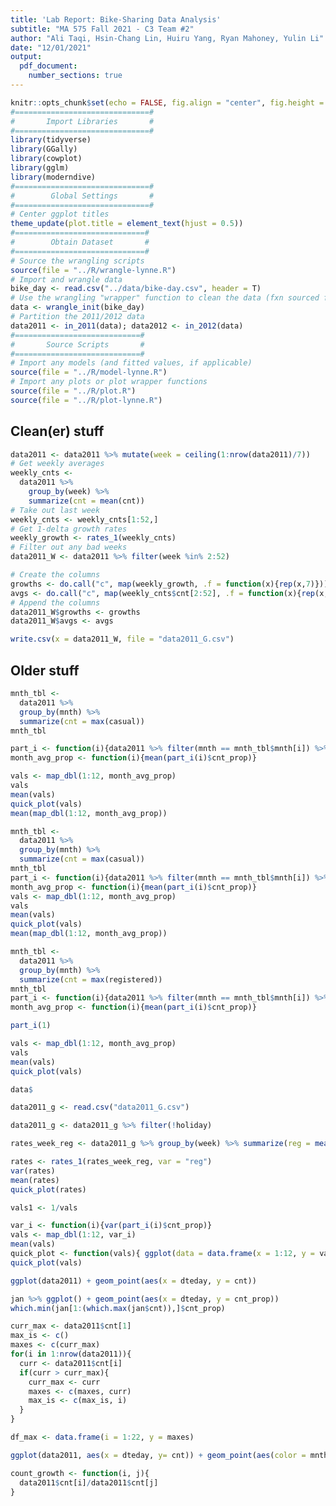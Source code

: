```yaml
---
title: 'Lab Report: Bike-Sharing Data Analysis'
subtitle: "MA 575 Fall 2021 - C3 Team #2"
author: "Ali Taqi, Hsin-Chang Lin, Huiru Yang, Ryan Mahoney, Yulin Li"
date: "12/01/2021"
output: 
  pdf_document: 
    number_sections: true
---
```


```r
knitr::opts_chunk$set(echo = FALSE, fig.align = "center", fig.height = 4, fig.width = 6)
#==============================#
#       Import Libraries       #
#==============================#
library(tidyverse)
library(GGally)
library(cowplot)
library(gglm)
library(moderndive)
#==============================#
#        Global Settings       #
#==============================#
# Center ggplot titles
theme_update(plot.title = element_text(hjust = 0.5))
#=============================#
#        Obtain Dataset       #
#=============================#
# Source the wrangling scripts
source(file = "../R/wrangle-lynne.R")
# Import and wrangle data
bike_day <- read.csv("../data/bike-day.csv", header = T)
# Use the wrangling "wrapper" function to clean the data (fxn sourced from wrangle.R)
data <- wrangle_init(bike_day)
# Partition the 2011/2012 data
data2011 <- in_2011(data); data2012 <- in_2012(data)
#============================#
#       Source Scripts       #
#============================#
# Import any models (and fitted values, if applicable)
source(file = "../R/model-lynne.R")
# Import any plots or plot wrapper functions
source(file = "../R/plot.R")
source(file = "../R/plot-lynne.R")
```

## Clean(er) stuff




```r
data2011 <- data2011 %>% mutate(week = ceiling(1:nrow(data2011)/7))
# Get weekly averages
weekly_cnts <- 
  data2011 %>% 
    group_by(week) %>%
    summarize(cnt = mean(cnt))
# Take out last week
weekly_cnts <- weekly_cnts[1:52,]
# Get 1-delta growth rates
weekly_growth <- rates_1(weekly_cnts)
# Filter out any bad weeks
data2011_W <- data2011 %>% filter(week %in% 2:52)
```

```r
# Create the columns
growths <- do.call("c", map(weekly_growth, .f = function(x){rep(x,7)}))
avgs <- do.call("c", map(weekly_cnts$cnt[2:52], .f = function(x){rep(x,7)}))
# Append the columns
data2011_W$growths <- growths
data2011_W$avgs <- avgs
```

```r
write.csv(x = data2011_W, file = "data2011_G.csv")
```

## Older stuff
```r
mnth_tbl <- 
  data2011 %>%
  group_by(mnth) %>%
  summarize(cnt = max(casual))
mnth_tbl
```

```r
part_i <- function(i){data2011 %>% filter(mnth == mnth_tbl$mnth[i]) %>% mutate(cnt_prop = casual/mnth_tbl$cnt[i])}
month_avg_prop <- function(i){mean(part_i(i)$cnt_prop)}
```

```r
vals <- map_dbl(1:12, month_avg_prop)
vals
mean(vals)
quick_plot(vals)
mean(map_dbl(1:12, month_avg_prop))
```

```r
mnth_tbl <- 
  data2011 %>%
  group_by(mnth) %>%
  summarize(cnt = max(casual))
mnth_tbl
part_i <- function(i){data2011 %>% filter(mnth == mnth_tbl$mnth[i]) %>% mutate(cnt_prop = casual/mnth_tbl$cnt[i])}
month_avg_prop <- function(i){mean(part_i(i)$cnt_prop)}
vals <- map_dbl(1:12, month_avg_prop)
vals
mean(vals)
quick_plot(vals)
mean(map_dbl(1:12, month_avg_prop))
```





```r
mnth_tbl <- 
  data2011 %>%
  group_by(mnth) %>%
  summarize(cnt = max(registered))
mnth_tbl
part_i <- function(i){data2011 %>% filter(mnth == mnth_tbl$mnth[i]) %>% mutate(cnt_prop = registered/mnth_tbl$cnt[i])}
month_avg_prop <- function(i){mean(part_i(i)$cnt_prop)}
```

```r
part_i(1)
```


```r
vals <- map_dbl(1:12, month_avg_prop)
vals
mean(vals)
quick_plot(vals)
```









```r
data$
```


```r
data2011_g <- read.csv("data2011_G.csv")
```

```r
data2011_g <- data2011_g %>% filter(!holiday)
```


```r
rates_week_reg <- data2011_g %>% group_by(week) %>% summarize(reg = mean(registered))
```

```r
rates <- rates_1(rates_week_reg, var = "reg")
var(rates)
mean(rates)
quick_plot(rates)
```



```r
vals1 <- 1/vals
```


```r
var_i <- function(i){var(part_i(i)$cnt_prop)}
vals <- map_dbl(1:12, var_i) 
mean(vals)
quick_plot <- function(vals){ ggplot(data = data.frame(x = 1:12, y = vals)) + geom_point(aes(x, y)) }
quick_plot(vals)
```

```r
ggplot(data2011) + geom_point(aes(x = dteday, y = cnt))
```


```r
jan %>% ggplot() + geom_point(aes(x = dteday, y = cnt_prop))
which.min(jan[1:(which.max(jan$cnt)),]$cnt_prop)
```


```r
curr_max <- data2011$cnt[1]
max_is <- c()
maxes <- c(curr_max)
for(i in 1:nrow(data2011)){
  curr <- data2011$cnt[i]
  if(curr > curr_max){ 
    curr_max <- curr
    maxes <- c(maxes, curr)
    max_is <- c(max_is, i)
  }
}
```


```r
df_max <- data.frame(i = 1:22, y = maxes)

ggplot(data2011, aes(x = dteday, y= cnt)) + geom_point(aes(color = mnth))
```

```r
count_growth <- function(i, j){
  data2011$cnt[i]/data2011$cnt[j]
}
```


